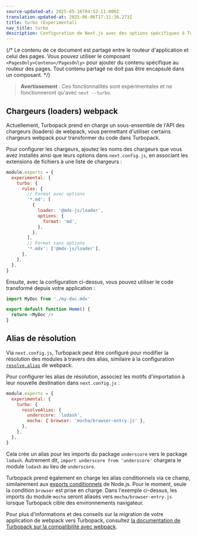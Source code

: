 ```yaml
---
source-updated-at: 2025-05-16T04:52:11.000Z
translation-updated-at: 2025-06-06T17:31:36.273Z
title: turbo (Expérimental)
nav_title: turbo
description: Configuration de Next.js avec des options spécifiques à Turbopack
---
```


{/* Le contenu de ce document est partagé entre le routeur d'application et celui des pages. Vous pouvez utiliser le composant `<PagesOnly>Contenu</PagesOnly>` pour ajouter du contenu spécifique au routeur des pages. Tout contenu partagé ne doit pas être encapsulé dans un composant. */}

> **Avertissement** : Ces fonctionnalités sont expérimentales et ne fonctionneront qu'avec `next --turbo`.

## Chargeurs (loaders) webpack

Actuellement, Turbopack prend en charge un sous-ensemble de l'API des chargeurs (loaders) de webpack, vous permettant d'utiliser certains chargeurs webpack pour transformer du code dans Turbopack.

Pour configurer les chargeurs, ajoutez les noms des chargeurs que vous avez installés ainsi que leurs options dans `next.config.js`, en associant les extensions de fichiers à une liste de chargeurs :

```js filename="next.config.js"
module.exports = {
  experimental: {
    turbo: {
      rules: {
        // Format avec options
        '*.md': [
          {
            loader: '@mdx-js/loader',
            options: {
              format: 'md',
            },
          },
        ],
        // Format sans options
        '*.mdx': ['@mdx-js/loader'],
      },
    },
  },
}
```

Ensuite, avec la configuration ci-dessus, vous pouvez utiliser le code transformé depuis votre application :

```js
import MyDoc from './my-doc.mdx'

export default function Home() {
  return <MyDoc />
}
```

## Alias de résolution

Via `next.config.js`, Turbopack peut être configuré pour modifier la résolution des modules à travers des alias, similaire à la configuration [`resolve.alias`](https://webpack.js.org/configuration/resolve/#resolvealias) de webpack.

Pour configurer les alias de résolution, associez les motifs d'importation à leur nouvelle destination dans `next.config.js` :

```js filename="next.config.js"
module.exports = {
  experimental: {
    turbo: {
      resolveAlias: {
        underscore: 'lodash',
        mocha: { browser: 'mocha/browser-entry.js' },
      },
    },
  },
}
```

Cela crée un alias pour les imports du package `underscore` vers le package `lodash`. Autrement dit, `import underscore from 'underscore'` chargera le module `lodash` au lieu de `underscore`.

Turbopack prend également en charge les alias conditionnels via ce champ, similairement aux [exports conditionnels](https://nodejs.org/docs/latest-v18.x/api/packages.html#conditional-exports) de Node.js. Pour le moment, seule la condition `browser` est prise en charge. Dans l'exemple ci-dessus, les imports du module `mocha` seront aliasés vers `mocha/browser-entry.js` lorsque Turbopack cible des environnements navigateur.

Pour plus d'informations et des conseils sur la migration de votre application de webpack vers Turbopack, consultez [la documentation de Turbopack sur la compatibilité avec webpack](https://turbo.build/pack/docs/migrating-from-webpack).